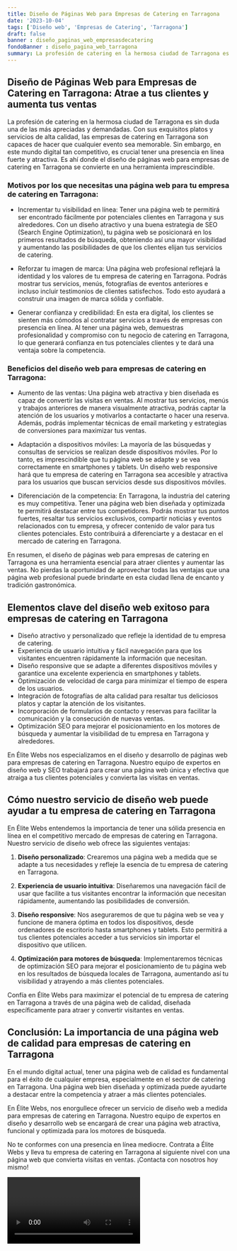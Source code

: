 ```yaml
---
title: Diseño de Páginas Web para Empresas de Catering en Tarragona
date: '2023-10-04'
tags: ['Diseño web', 'Empresas de Catering', 'Tarragona']
draft: false
banner : diseño_paginas_web_empresasdecatering
fondoBanner : diseño_pagina_web_tarragona
summary: La profesión de catering en la hermosa ciudad de Tarragona es sin duda una de las más apreciadas y demandadas. Con sus exquisitos platos y servicios de alta calidad, las empresas de catering en Tarragona son capaces de hacer que cualquier evento sea memorable. Sin embargo, en este mundo digital tan competitivo, es crucial tener una presencia en línea fuerte y atractiva. Es ahí donde el diseño de páginas web para empresas de catering en Tarragona se convierte en una herramienta imprescindible.
---
```


## Diseño de Páginas Web para Empresas de Catering en Tarragona: Atrae a tus clientes y aumenta tus ventas

La profesión de catering en la hermosa ciudad de Tarragona es sin duda una de las más apreciadas y demandadas. Con sus exquisitos platos y servicios de alta calidad, las empresas de catering en Tarragona son capaces de hacer que cualquier evento sea memorable. Sin embargo, en este mundo digital tan competitivo, es crucial tener una presencia en línea fuerte y atractiva. Es ahí donde el diseño de páginas web para empresas de catering en Tarragona se convierte en una herramienta imprescindible.

### Motivos por los que necesitas una página web para tu empresa de catering en Tarragona:

- Incrementar tu visibilidad en línea: Tener una página web te permitirá ser encontrado fácilmente por potenciales clientes en Tarragona y sus alrededores. Con un diseño atractivo y una buena estrategia de SEO (Search Engine Optimization), tu página web se posicionará en los primeros resultados de búsqueda, obteniendo así una mayor visibilidad y aumentando las posibilidades de que los clientes elijan tus servicios de catering.

- Reforzar tu imagen de marca: Una página web profesional reflejará la identidad y los valores de tu empresa de catering en Tarragona. Podrás mostrar tus servicios, menús, fotografías de eventos anteriores e incluso incluir testimonios de clientes satisfechos. Todo esto ayudará a construir una imagen de marca sólida y confiable.

- Generar confianza y credibilidad: En esta era digital, los clientes se sienten más cómodos al contratar servicios a través de empresas con presencia en línea. Al tener una página web, demuestras profesionalidad y compromiso con tu negocio de catering en Tarragona, lo que generará confianza en tus potenciales clientes y te dará una ventaja sobre la competencia.

### Beneficios del diseño web para empresas de catering en Tarragona:

- Aumento de las ventas: Una página web atractiva y bien diseñada es capaz de convertir las visitas en ventas. Al mostrar tus servicios, menús y trabajos anteriores de manera visualmente atractiva, podrás captar la atención de los usuarios y motivarlos a contactarte o hacer una reserva. Además, podrás implementar técnicas de email marketing y estrategias de conversiones para maximizar tus ventas.

- Adaptación a dispositivos móviles: La mayoría de las búsquedas y consultas de servicios se realizan desde dispositivos móviles. Por lo tanto, es imprescindible que tu página web se adapte y se vea correctamente en smartphones y tablets. Un diseño web responsive hará que tu empresa de catering en Tarragona sea accesible y atractiva para los usuarios que buscan servicios desde sus dispositivos móviles.

- Diferenciación de la competencia: En Tarragona, la industria del catering es muy competitiva. Tener una página web bien diseñada y optimizada te permitirá destacar entre tus competidores. Podrás mostrar tus puntos fuertes, resaltar tus servicios exclusivos, compartir noticias y eventos relacionados con tu empresa, y ofrecer contenido de valor para tus clientes potenciales. Esto contribuirá a diferenciarte y a destacar en el mercado de catering en Tarragona.

En resumen, el diseño de páginas web para empresas de catering en Tarragona es una herramienta esencial para atraer clientes y aumentar las ventas. No pierdas la oportunidad de aprovechar todas las ventajas que una página web profesional puede brindarte en esta ciudad llena de encanto y tradición gastronómica.

<GifSeo />

<Cta />

## Elementos clave del diseño web exitoso para empresas de catering en Tarragona

- Diseño atractivo y personalizado que refleje la identidad de tu empresa de catering.
- Experiencia de usuario intuitiva y fácil navegación para que los visitantes encuentren rápidamente la información que necesitan.
- Diseño responsive que se adapte a diferentes dispositivos móviles y garantice una excelente experiencia en smartphones y tablets.
- Optimización de velocidad de carga para minimizar el tiempo de espera de los usuarios.
- Integración de fotografías de alta calidad para resaltar tus deliciosos platos y captar la atención de los visitantes.
- Incorporación de formularios de contacto y reservas para facilitar la comunicación y la consecución de nuevas ventas.
- Optimización SEO para mejorar el posicionamiento en los motores de búsqueda y aumentar la visibilidad de tu empresa en Tarragona y alrededores.

En Élite Webs nos especializamos en el diseño y desarrollo de páginas web para empresas de catering en Tarragona. Nuestro equipo de expertos en diseño web y SEO trabajará para crear una página web única y efectiva que atraiga a tus clientes potenciales y convierta las visitas en ventas.

## Cómo nuestro servicio de diseño web puede ayudar a tu empresa de catering en Tarragona

En Élite Webs entendemos la importancia de tener una sólida presencia en línea en el competitivo mercado de empresas de catering en Tarragona. Nuestro servicio de diseño web ofrece las siguientes ventajas:

1. **Diseño personalizado**: Crearemos una página web a medida que se adapte a tus necesidades y refleje la esencia de tu empresa de catering en Tarragona.

2. **Experiencia de usuario intuitiva**: Diseñaremos una navegación fácil de usar que facilite a tus visitantes encontrar la información que necesitan rápidamente, aumentando las posibilidades de conversión.

3. **Diseño responsive**: Nos aseguraremos de que tu página web se vea y funcione de manera óptima en todos los dispositivos, desde ordenadores de escritorio hasta smartphones y tablets. Esto permitirá a tus clientes potenciales acceder a tus servicios sin importar el dispositivo que utilicen.

4. **Optimización para motores de búsqueda**: Implementaremos técnicas de optimización SEO para mejorar el posicionamiento de tu página web en los resultados de búsqueda locales de Tarragona, aumentando así tu visibilidad y atrayendo a más clientes potenciales.

Confía en Élite Webs para maximizar el potencial de tu empresa de catering en Tarragona a través de una página web de calidad, diseñada específicamente para atraer y convertir visitantes en ventas.

## Conclusión: La importancia de una página web de calidad para empresas de catering en Tarragona

En el mundo digital actual, tener una página web de calidad es fundamental para el éxito de cualquier empresa, especialmente en el sector de catering en Tarragona. Una página web bien diseñada y optimizada puede ayudarte a destacar entre la competencia y atraer a más clientes potenciales.

En Élite Webs, nos enorgullece ofrecer un servicio de diseño web a medida para empresas de catering en Tarragona. Nuestro equipo de expertos en diseño y desarrollo web se encargará de crear una página web atractiva, funcional y optimizada para los motores de búsqueda.

No te conformes con una presencia en línea mediocre. Contrata a Élite Webs y lleva tu empresa de catering en Tarragona al siguiente nivel con una página web que convierta visitas en ventas. ¡Contacta con nosotros hoy mismo!

<Video />

<CtaBot job='Empresas de Catering' city='Tarragona'/>

<Gmaps query='Tarragona+españa+maps' />